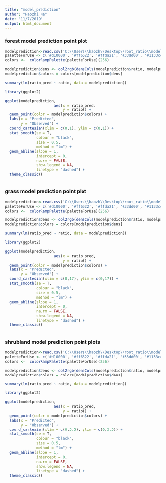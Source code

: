 ---
title: "model_prediction"
author: "Haozhi Ma"
date: "11/7/2019"
output: html_document
---

### forest model prediction point plot


```{R}

modelprediction<-read.csv('C:\\Users\\haozh\\Desktop\\root_ratio\\modelprediction\\forest_modelprediction.csv')
paletteForUse <- c('#d10000', '#ff6622', '#ffda21', '#33dd00', '#1133cc', '#220066', '#330044')
colors <-  colorRampPalette(paletteForUse)(256)

modelprediction$dens <- col2rgb(densCols(modelprediction$ratio, modelprediction$ratio_pred))[1,] + 1L
modelprediction$colors = colors[modelprediction$dens]

summary(lm(ratio_pred ~ ratio, data = modelprediction))

```

```{R}
library(ggplot2)

ggplot(modelprediction, 
                      aes(x = ratio_pred, 
                          y = ratio)) +
  geom_point(color = modelprediction$colors) +
  labs(x = "Predicted",
       y = "Observed") +
  coord_cartesian(xlim = c(0,1), ylim = c(0,1)) +
  stat_smooth(se = T,
              colour = "black",
              size = 0.5,
              method = "lm") +
  geom_abline(slope = 1,
              intercept = 0,
              na.rm = FALSE, 
              show.legend = NA, 
              linetype = "dashed") +
  theme_classic()



```



### grass model prediction point plot


```{R}

modelprediction<-read.csv('C:\\Users\\haozh\\Desktop\\root_ratio\\modelprediction\\grass_modelprediction.csv')
paletteForUse <- c('#d10000', '#ff6622', '#ffda21', '#33dd00', '#1133cc', '#220066', '#330044')
colors <-  colorRampPalette(paletteForUse)(256)

modelprediction$dens <- col2rgb(densCols(modelprediction$ratio, modelprediction$ratio_pred))[1,] + 1L
modelprediction$colors = colors[modelprediction$dens]

summary(lm(ratio_pred ~ ratio, data = modelprediction))

```

```{R}
library(ggplot2)

ggplot(modelprediction, 
                      aes(x = ratio_pred, 
                          y = ratio)) +
  geom_point(color = modelprediction$colors) +
  labs(x = "Predicted",
       y = "Observed") +
  coord_cartesian(xlim = c(0,17), ylim = c(0,17)) +
  stat_smooth(se = T,
              colour = "black",
              size = 0.5,
              method = "lm") +
  geom_abline(slope = 1,
              intercept = 0,
              na.rm = FALSE, 
              show.legend = NA, 
              linetype = "dashed") +
  theme_classic()



```




### shrubland model prediction point plots


```{R}

modelprediction<-read.csv('C:\\Users\\haozh\\Desktop\\root_ratio\\modelprediction\\shrub_modelprediction.csv')
paletteForUse <- c('#d10000', '#ff6622', '#ffda21', '#33dd00', '#1133cc', '#220066', '#330044')
colors <-  colorRampPalette(paletteForUse)(256)

modelprediction$dens <- col2rgb(densCols(modelprediction$ratio, modelprediction$ratio_pred))[1,] + 1L
modelprediction$colors = colors[modelprediction$dens]

summary(lm(ratio_pred ~ ratio, data = modelprediction))

```

```{R}
library(ggplot2)

ggplot(modelprediction, 
                      aes(x = ratio_pred, 
                          y = ratio)) +
  geom_point(color = modelprediction$colors) +
  labs(x = "Predicted",
       y = "Observed") +
  coord_cartesian(xlim = c(0,3.5), ylim = c(0,3.5)) +
  stat_smooth(se = T,
              colour = "black",
              size = 0.5,
              method = "lm") +
  geom_abline(slope = 1,
              intercept = 0,
              na.rm = FALSE, 
              show.legend = NA, 
              linetype = "dashed") +
  theme_classic()



```


